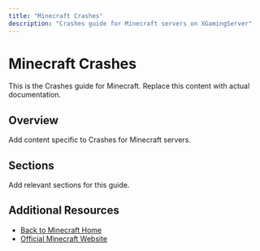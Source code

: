 ```yaml
---
title: "Minecraft Crashes"
description: "Crashes guide for Minecraft servers on XGamingServer"
---
```


# Minecraft Crashes

This is the Crashes guide for Minecraft. Replace this content with actual documentation.

## Overview

Add content specific to Crashes for Minecraft servers.

## Sections

Add relevant sections for this guide.

## Additional Resources

- [Back to Minecraft Home](./index)
- [Official Minecraft Website](https://example.com)
